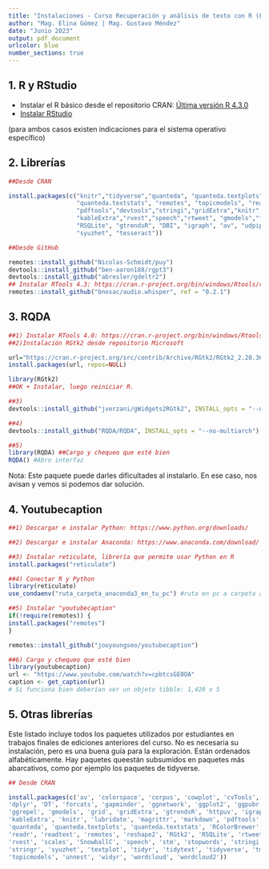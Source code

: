 ```yaml
---
title: "Instalaciones - Curso Recuperación y análisis de texto con R (FCS/UdelaR)"
author: "Mag. Elina Gómez | Mag. Gustavo Méndez"
date: "Junio 2023"
output: pdf_document
urlcolor: blue
number_sections: true
---
```



## 1. R y RStudio

- Instalar el R básico desde el repositorio CRAN: [Última versión R 4.3.0](https://cran.r-project.org/)
- [Instalar RStudio](https://www.rstudio.com/products/rstudio/download/)

(para ambos casos existen indicaciones para el sistema operativo específico)

## 2. Librerías 

```r

##Desde CRAN

install.packages(c("knitr","tidyverse","quanteda", "quanteda.textplots", 
                   "quanteda.textstats", "remotes", "topicmodels", "readtext",
                   "pdftools","devtools","stringi","gridExtra","knitr", "plotly",
                   "kableExtra","rvest","speech","rtweet", "gmodels","forcats", 
                   "RSQLite", "gtrendsR", "DBI", "igraph", "av", "udpipe", "spacyr", 
                   "syuzhet", "tesseract"))

##Desde GitHub

remotes::install_github("Nicolas-Schmidt/puy")
devtools::install_github("ben-aaron188/rgpt3")
devtools::install_github("abresler/gdeltr2")
## Instalar RTools 4.3: https://cran.r-project.org/bin/windows/Rtools/rtools43/rtools.html
remotes::install_github("bnosac/audio.whisper", ref = "0.2.1")

```

\newpage

## 3. RQDA

```r

##1) Instalar RTools 4.0: https://cran.r-project.org/bin/windows/Rtools/rtools40.html
##2)Instalación RGtk2 desde repositorio Microsoft

url="https://cran.r-project.org/src/contrib/Archive/RGtk2/RGtk2_2.20.36.3.tar.gz"
install.packages(url, repos=NULL)

library(RGtk2)
##OK + Instalar, luego reiniciar R.

##3)
devtools::install_github("jverzani/gWidgets2RGtk2", INSTALL_opts = "--no-multiarch")

##4)
devtools::install_github("RQDA/RQDA", INSTALL_opts = "--no-multiarch")

##5)
library(RQDA) ##Cargo y chequeo que esté bien
RQDA() #Abro interfaz
```

Nota: Este paquete puede darles dificultades al instalarlo. 
En ese caso, nos avisan y vemos si podemos dar solución.

## 4. Youtubecaption

```r

##1) Descargar e instalar Python: https://www.python.org/downloads/

##2) Descargar e instalar Anaconda: https://www.anaconda.com/download/

##3) Instalar reticulate, librería que permite usar Python en R
install.packages("reticulate")

##4) Conectar R y Python
library(reticulate)
use_condaenv("ruta_carpeta_anaconda3_en_tu_pc") #ruta en pc a carpeta anaconda3

##5) Instalar "youtubecaption"
if(!require(remotes)) {
install.packages("remotes")
}

remotes::install_github("jooyoungseo/youtubecaption")

##6) Cargo y chequeo que esté bien
library(youtubecaption)
url <- "https://www.youtube.com/watch?v=cpbtcsGE0OA"
caption <- get_caption(url)
# Si funciona bien deberían ver un objeto tibble: 1,420 x 5 

```

\newpage

## 5. Otras librerías

Este listado incluye todos los paquetes utilizados por estudiantes en trabajos finales de ediciones anteriores del curso. No es necesaria su instalación, pero es una buena guía para la exploración. 
Están ordenados alfabéticamente. Hay paquetes queestán subsumidos en paquetes más abarcativos, como por ejemplo los paquetes de tidyverse.

```r

## Desde CRAN

install.packages(c('av', 'colorspace', 'corpus', 'cowplot', 'cvTools', 'devtools',
'dplyr', 'DT', 'forcats', 'gapminder', 'ggnetwork', 'ggplot2', 'ggpubr', 'ggraph', 
'ggrepel', 'gmodels', 'grid', 'gridExtra', 'gtrendsR', 'httpuv', 'igraph', 
'kableExtra', 'knitr', 'lubridate', 'magrittr', 'markdown', 'pdftools', 'purrr',
'quanteda', 'quanteda.textplots', 'quanteda.textstats', 'RColorBrewer', 'Rcpp', 
'readr', 'readtext', 'remotes', 'reshape2', 'RGtk2', 'RSQLite', 'rtweet', 
'rvest', 'scales', 'SnowballC', 'speech', 'stm', 'stopwords', 'stringi', 
'stringr', 'syuzhet', 'textplot', 'tidyr', 'tidytext', 'tidyverse', 'tm', 'tmap', 
'topicmodels', 'unnest', 'widyr', 'wordcloud', 'wordcloud2'))

```

